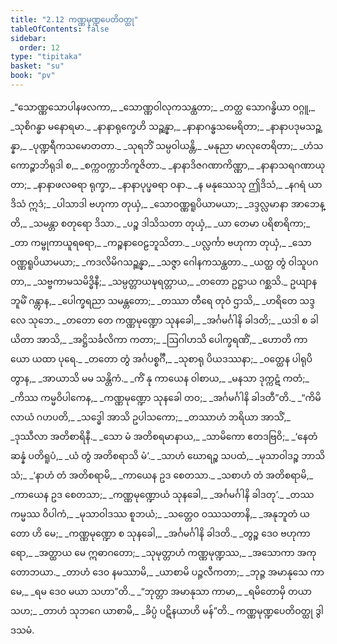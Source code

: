 ```yaml
---
title: "2.12 ကဏ္ဏမုဏ္ဍပေတိဝတ္ထု"
tableOfContents: false
sidebar:
  order: 12
type: "tipitaka"
basket: "su"
book: "pv"
---
```



<DynamicBreadcrumb />

<Division number="348" book="pv" e="ch" v="19" p="163">

<Paragraph number="376" type="verses" book="pv">
_“သောဏ္ဏသောပါနဖလကာ,_  
_သောဏ္ဏဝါလုကသန္ထတာ;_  
_တတ္ထ သောဂန္ဓိယာ ဝဂ္ဂူ,_  
_သုစိဂန္ဓာ မနောရမာ._  

</Paragraph>

</Division>
<Division number="349" book="pv" e="ch" v="19" p="163">

<Paragraph number="377" type="verses" book="pv">
_နာနာရုက္ခေဟိ သဉ္ဆန္နာ,_  
_နာနာဂန္ဓသမေရိတာ;_  
_နာနာပဒုမသဉ္ဆန္နာ,_  
_ပုဏ္ဍရီကသမောတတာ._  

</Paragraph>

</Division>
<Division number="350" book="pv" e="ch" v="19" p="163">

<Paragraph number="378" type="verses" book="pv">
_သုရဘိံ သမ္ပဝါယန္တိ,_  
_မနုညာ မာလုတေရိတာ;_  
_ဟံသကောဉ္စာဘိရုဒါ စ,_  
_စက္ကဝက္ကာဘိကူဇိတာ._  

</Paragraph>

</Division>
<Division number="351" book="pv" e="ch" v="19" p="163">

<Paragraph number="379" type="verses" book="pv">
_နာနာဒိဇဂဏာကိဏ္ဏာ,_  
_နာနာသရဂဏာယုတာ;_  
_နာနာဖလဓရာ ရုက္ခာ,_  
_နာနာပုပ္ဖဓရာ ဝနာ._  

</Paragraph>

</Division>
<Division number="352" book="pv" e="ch" v="19" p="163">

<Paragraph number="380" type="verses" book="pv">
_န မနုဿေသု ဤဒိသံ,_  
_နဂရံ ယာဒိသံ ဣဒံ;_  
_ပါသာဒါ ဗဟုကာ တုယှံ,_  
_သောဝဏ္ဏရူပိယာမယာ;_  
_ဒဒ္ဒလ္လမာနာ အာဘေန္တိ,_  
_သမန္တာ စတုရော ဒိသာ._  

</Paragraph>

</Division>
<Division number="353" book="pv" e="ch" v="19" p="163">

<Paragraph number="381" type="verses" book="pv">
_ပဉ္စ ဒါသိသတာ တုယှံ,_  
_ယာ တေမာ ပရိစာရိကာ;_  
_တာ ကမ္ဗုကာယူရဓရာ,_  
_ကဉ္စနာဝေဠဘူသိတာ._  

</Paragraph>

</Division>
<Division number="354" book="pv" e="ch" v="19" p="163">

<Paragraph number="382" type="verses" book="pv">
_ပလ္လင်္ကာ ဗဟုကာ တုယှံ,_  
_သောဝဏ္ဏရူပိယာမယာ;_  
_ကဒလိမိဂသဉ္ဆန္နာ,_  
_သဇ္ဇာ ဂေါနကသန္ထတာ._  

</Paragraph>

</Division>
<Division number="355" book="pv" e="ch" v="19" p="163">

<Paragraph number="383" type="verses" book="pv">
_ယတ္ထ တွံ ဝါသူပဂတာ,_  
_သဗ္ဗကာမသမိဒ္ဓိနီ;_  
_သမ္ပတ္တာယဍ္ဎရတ္တာယ,_  
_တတော ဥဋ္ဌာယ ဂစ္ဆသိ._  

</Paragraph>

</Division>
<Division number="356" book="pv" e="ch" v="19" p="164">

<Paragraph number="384" type="verses" book="pv">
ဥယျာနဘူမိံ ဂန္တွာန,_  
_ပေါက္ခရညာ သမန္တတော;_  
_တဿာ တီရေ တုဝံ ဌာသိ,_  
_ဟရိတေ သဒ္ဒလေ သုဘေ._  

</Paragraph>

</Division>
<Division number="357" book="pv" e="ch" v="19" p="164">

<Paragraph number="385" type="verses" book="pv">
_တတော တေ ကဏ္ဏမုဏ္ဍော သုနခေါ,_  
_အင်္ဂမင်္ဂါနိ ခါဒတိ;_  
_ယဒါ စ ခါယိတာ အာသိ,_  
_အဋ္ဌိသင်္ခလိကာ ကတာ;_  
_ဩဂါဟသိ ပေါက္ခရဏိံ,_  
_ဟောတိ ကာယော ယထာ ပုရေ._  

</Paragraph>

</Division>
<Division number="358" book="pv" e="ch" v="19" p="164">

<Paragraph number="386" type="verses" book="pv">
_တတော တွံ အင်္ဂပစ္စင်္ဂီ,_  
_သုစာရု ပိယဒဿနာ;_  
_ဝတ္ထေန ပါရုပိတွာန,_  
_အာယာသိ မမ သန္တိကံ._  

</Paragraph>

</Division>
<Division number="359" book="pv" e="ch" v="19" p="164">

<Paragraph number="387" type="verses" book="pv">
_ကိံ နု ကာယေန ဝါစာယ,_  
_မနသာ ဒုက္ကဋံ ကတံ;_  
_ကိဿ ကမ္မဝိပါကေန,_  
_ကဏ္ဏမုဏ္ဍော သုနခေါ တဝ;_  
_အင်္ဂမင်္ဂါနိ ခါဒတီ”တိ._  

</Paragraph>

</Division>
<Division number="360" book="pv" e="ch" v="19" p="164">

<Paragraph number="388" type="verses" book="pv">
_“ကိမိလာယံ ဂဟပတိ,_  
_သဒ္ဓေါ အာသိ ဥပါသကော;_  
_တဿာဟံ ဘရိယာ အာသိံ,_  
_ဒုဿီလာ အတိစာရိနီ._  

</Paragraph>

</Division>
<Division number="361" book="pv" e="ch" v="19" p="164">

<Paragraph number="389" type="verses" book="pv">
_သော မံ အတိစရမာနာယ,_  
_သာမိကော ဧတဒဗြဝိ;_  
_‘နေတံ ဆန္နံ ပတိရူပံ,_  
_ယံ တွံ အတိစရာသိ မံ’._  

</Paragraph>

</Division>
<Division number="362" book="pv" e="ch" v="19" p="164">

<Paragraph number="390" type="verses" book="pv">
_သာဟံ ဃောရဉ္စ သပထံ,_  
_မုသာဝါဒဉ္စ ဘာသိသံ;_  
_‘နာဟံ တံ အတိစရာမိ,_  
_ကာယေန ဥဒ စေတသာ._  

</Paragraph>

</Division>
<Division number="363" book="pv" e="ch" v="19" p="164">

<Paragraph number="391" type="verses" book="pv">
_သစာဟံ တံ အတိစရာမိ,_  
_ကာယေန ဥဒ စေတသာ;_  
_ကဏ္ဏမုဏ္ဍောယံ သုနခေါ,_  
_အင်္ဂမင်္ဂါနိ ခါဒတု’._  

</Paragraph>

</Division>
<Division number="364" book="pv" e="ch" v="19" p="164">

<Paragraph number="392" type="verses" book="pv">
_တဿ ကမ္မဿ ဝိပါကံ,_  
_မုသာဝါဒဿ စူဘယံ;_  
_သတ္တေဝ ဝဿသတာနိ,_  
_အနုဘူတံ ယတော ဟိ မေ;_  
_ကဏ္ဏမုဏ္ဍော စ သုနခေါ,_  
_အင်္ဂမင်္ဂါနိ ခါဒတိ._  

</Paragraph>

</Division>
<Division number="365" book="pv" e="ch" v="19" p="164">

<Paragraph number="393" type="verses" book="pv">
_တွဉ္စ ဒေဝ ဗဟုကာရော,_  
_အတ္ထာယ မေ ဣဓာဂတော;_  
_သုမုတ္တာဟံ ကဏ္ဏမုဏ္ဍဿ,_  
_အသောကာ အကုတောဘယာ._  

</Paragraph>

</Division>
<Division number="366" book="pv" e="ch" v="19" p="164">

<Paragraph number="394" type="verses" book="pv">
_တာဟံ ဒေဝ နမဿာမိ,_  
_ယာစာမိ ပဉ္ဇလီကတာ;_  
_ဘုဉ္ဇ အမာနုသေ ကာမေ,_  
_ရမ ဒေဝ မယာ သဟာ”တိ._  

</Paragraph>

</Division>
<Division number="367" book="pv" e="ch" v="19" p="165">

<Paragraph number="395" type="verses" book="pv">
_“ဘုတ္တာ အမာနုသာ ကာမာ,_  
_ရမိတောမှိ တယာ သဟ;_  
_တာဟံ သုဘဂေ ယာစာမိ,_  
_ခိပ္ပံ ပဋိနယာဟိ မန်”တိ._  


</Paragraph>
</Division>

<Paragraph number="396" type="center" book="pv">
ကဏ္ဏမုဏ္ဍပေတိဝတ္ထု ဒွါဒသမံ.
</Paragraph>